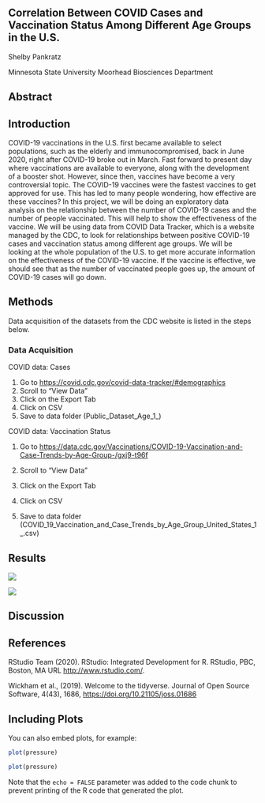 ## Correlation Between COVID Cases and Vaccination Status Among Different Age Groups in the U.S.

Shelby Pankratz

Minnesota State University Moorhead Biosciences Department

## Abstract

## Introduction

COVID-19 vaccinations in the U.S. first became available to select populations, such as the elderly and immunocompromised, back in June 2020, right after COVID-19 broke out in March. Fast forward to present day where vaccinations are available to everyone, along with the development of a booster shot. However, since then, vaccines have become a very controversial topic. The COVID-19 vaccines were the fastest vaccines to get approved for use. This has led to many people wondering, how effective are these vaccines? In this project, we will be doing an exploratory data analysis on the relationship between the number of COVID-19 cases and the number of people vaccinated. This will help to show the effectiveness of the vaccine. We will be using data from COVID Data Tracker, which is a website managed by the CDC, to look for relationships between positive COVID-19 cases and vaccination status among different age groups. We will be looking at the whole population of the U.S. to get more accurate information on the effectiveness of the COVID-19 vaccine. If the vaccine is effective, we should see that as the number of vaccinated people goes up, the amount of COVID-19 cases will go down. 

## Methods

Data acquisition of the datasets from the CDC website is listed in the steps below. 

### Data Acquisition

COVID data: Cases

1.  Go to <https://covid.cdc.gov/covid-data-tracker/#demographics>
2.  Scroll to "View Data"
3.  Click on the Export Tab
4.  Click on CSV
5.  Save to data folder (Public_Dataset_Age_1\_)

COVID data: Vaccination Status

1.  Go to <https://data.cdc.gov/Vaccinations/COVID-19-Vaccination-and-Case-Trends-by-Age-Group-/gxj9-t96f>

2.  Scroll to "View Data"

3.  Click on the Export Tab

4.  Click on CSV

5.  Save to data folder (COVID_19_Vaccination_and_Case_Trends_by_Age_Group_United_States_1\_.csv)

##  Results

![](http://127.0.0.1:12253/graphics/c8b851d0-c93b-45b3-8fbb-1145603cabc5.png)

![](http://127.0.0.1:12253/graphics/16e37e57-5396-4658-bd31-00659497c67f.png)

## Discussion

## References

RStudio Team (2020). RStudio: Integrated Development for R. RStudio, PBC, Boston, MA URL <http://www.rstudio.com/>.

Wickham et al., (2019). Welcome to the tidyverse. Journal of Open Source Software, 4(43), 1686, <https://doi.org/10.21105/joss.01686>



## Including Plots

You can also embed plots, for example:
```r
plot(pressure)
```

```r
plot(pressure)
```

Note that the `echo = FALSE` parameter was added to the code chunk to prevent printing of the R code that generated the plot.
